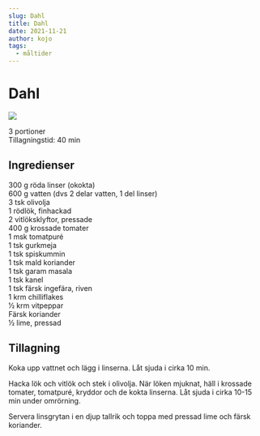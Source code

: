 ```yaml
---
slug: Dahl
title: Dahl
date: 2021-11-21
author: kojo
tags:
  - måltider
---
```


# Dahl

![](../images/4d82b147-3080-4c13-be24-04a51e7fce19.png)



3 portioner<br/>
Tillagningstid: 40 min

 ## Ingredienser

300 g röda linser (okokta)<br/>
600 g vatten (dvs 2 delar vatten, 1 del linser)<br/>
3 tsk olivolja<br/>
1 rödlök, finhackad <br/>
2 vitlöksklyftor, pressade<br/>
400 g krossade tomater<br/>
1 msk tomatpuré<br/>
1 tsk gurkmeja<br/>
1 tsk spiskummin<br/>
1 tsk mald koriander <br/>
1 tsk garam masala <br/>
1 tsk kanel<br/>
1 tsk färsk ingefära, riven<br/>
1 krm chilliflakes<br/>
1⁄2 krm vitpeppar<br/>
Färsk koriander <br/>
1⁄2 lime, pressad

 ## Tillagning

Koka upp vattnet och lägg i linserna. Låt sjuda i cirka 10 min. 

Hacka lök och vitlök och stek i olivolja. När löken mjuknat, häll i krossade tomater, tomatpuré, kryddor och de kokta linserna. Låt sjuda i cirka 10-15 min under omrörning. 

Servera linsgrytan i en djup tallrik och toppa med pressad lime och färsk koriander.
